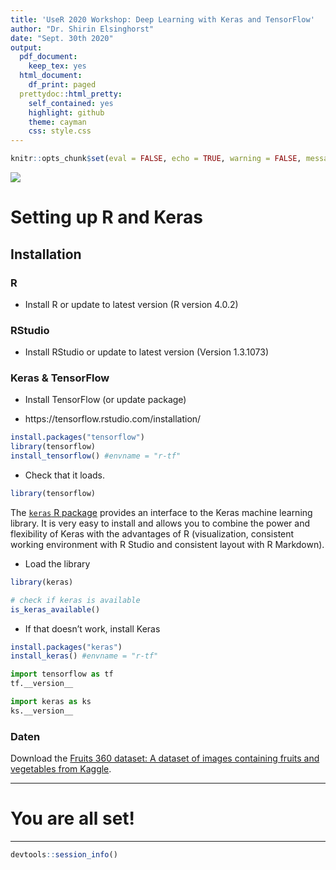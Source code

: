 ```yaml
---
title: 'UseR 2020 Workshop: Deep Learning with Keras and TensorFlow'
author: "Dr. Shirin Elsinghorst"
date: "Sept. 30th 2020"
output:
  pdf_document:
    keep_tex: yes
  html_document:
    df_print: paged
  prettydoc::html_pretty:
    self_contained: yes
    highlight: github
    theme: cayman
    css: style.css
---
```


```r
knitr::opts_chunk$set(eval = FALSE, echo = TRUE, warning = FALSE, message = FALSE)
```

![](https://shirinsplayground.netlify.com/img/R_Meetup_flyer.png)

# Setting up R and Keras

## Installation

### R

- Install R or update to latest version (R version 4.0.2)

### RStudio

- Install RStudio or update to latest version (Version 1.3.1073)

### Keras & TensorFlow

- Install TensorFlow (or update package)

- https://tensorflow.rstudio.com/installation/

```r
install.packages("tensorflow")
library(tensorflow)
install_tensorflow() #envname = "r-tf"
```

- Check that it loads.

```r
library(tensorflow)
```

The [`keras` R package](https://keras.rstudio.com/) provides an interface to the Keras machine learning library. It is very easy to install and allows you to combine the power and flexibility of Keras with the advantages of R (visualization, consistent working environment with R Studio and consistent layout with R Markdown).

- Load the library

```r
library(keras)

# check if keras is available
is_keras_available()
```

- If that doesn't work, install Keras

```r
install.packages("keras")
install_keras() #envname = "r-tf"
```

```python
import tensorflow as tf
tf.__version__
```

```python
import keras as ks
ks.__version__
```

### Daten

Download the [Fruits 360 dataset: A dataset of images containing fruits and vegetables from Kaggle](https://www.kaggle.com/moltean/fruits).

---

# You are all set!

---

```r
devtools::session_info()
```

